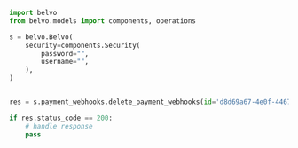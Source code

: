 ```python DeletePaymentWebhooks.py
import belvo
from belvo.models import components, operations

s = belvo.Belvo(
    security=components.Security(
        password="",
        username="",
    ),
)


res = s.payment_webhooks.delete_payment_webhooks(id='d8d69a67-4e0f-4467-8c87-96ed151a05df')

if res.status_code == 200:
    # handle response
    pass
```
